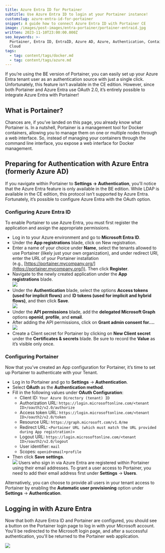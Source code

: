 ```yaml
---
title: Azure Entra ID for Portainer
subtitle: Use Azure Entra ID to login at your Portainer instance!
customslug: azure-entra-id-for-portainer
snippet: A guide how to connect Azure Entra ID with Portainer CE
image: /images/post-images/entra-portainer/portainer-entraid.jpg
written: 2023-11-10T23:00:00.000Z
seo_keywords: >-
  Portainer, Entra ID, EntraID, Azure AD, Azure, Authentication, Container,
  Cloud
tags:
  - tag: content/tags/docker.md
  - tag: content/tags/azure.md
---
```


If you’re using the BE version of Portainer, you can easily set up your Azure Entra tenant user as an authentication source with just a single click. Unfortunately, this feature isn’t available in the CE edition. However, since both Portainer and Azure Entra use OAuth 2.0, it’s entirely possible to integrate Azure Entra with Portainer!

## What is Portainer?

Chances are, if you’ve landed on this page, you already know what Portainer is. In a nutshell, Portainer is a management tool for Docker containers, allowing you to manage them on one or multiple nodes through a web interface. So, instead of managing your containers through the command line interface, you expose a web interface for Docker management.

## Preparing for Authentication with Azure Entra (formerly Azure AD)

If you navigate within Portainer to **Settings -> Authentication**, you’ll notice that the Azure Entra feature is only available in the BE edition. While LDAP is available in the CE edition, this protocol isn’t supported by Azure Entra. Fortunately, it’s possible to configure Azure Entra with the OAuth option.

### Configuring Azure Entra ID

To enable Portainer to use Azure Entra, you must first register the application and assign the appropriate permissions.

* Log in to your Azure environment and go to **Microsoft Entra ID**.
* Under the **App registrations** blade, click on New registration.
* Enter a name of your choice under **Name**, select the tenants allowed to use Portainer (likely just your own organization), and under redirect URI, enter the URL of your Portainer installation (e.g., [https://portainer.mycompany.org/](https://portainer.mycompany.org/)). Then click **Register**.
* Navigate to the newly created application under the **App registrations** blade.\
  ![](/images/post-images/entra-portainer/azure-entra-id-for-portainer-1.png)
* Under the **Authentication** blade, select the options **Access tokens (used for implicit flows)** and I**D tokens (used for implicit and hybrid flows)**, and then click **Save**.\
  ![](/images/post-images/entra-portainer/azure-entra-id-for-portainer-2.png)
* Under the **API permissions** blade, add the **delegated Microsoft Graph** options **openid**, **profile**, and **email**.
* After adding the API permissions, click on **Grant admin consent for….**\
  ![](/images/post-images/entra-portainer/azure-entra-id-for-portainer-3.png)
* Create a Client secret for Portainer by clicking on **New Client secret** under the **Certificates & secrets** blade. Be sure to record the **Value** as it’s visible only once.

### Configuring Portainer

Now that you’ve created an App configuration for Portainer, it’s time to set up Portainer to authenticate with your Tenant.

* Log in to Portainer and go to **Settings** -> **Authentication**.
* Select **OAuth** as the **Authentication method**.
* Fill in the following values under **OAuth Configuration**:
  * Client ID: `Your Azure Directory (tenant) ID`
  * Authorization URL: `https://login.microsoftonline.com/<tenant ID>/oauth2/v2.0/authorize`
  * Access token URL: `https://login.microsoftonline.com/<tenant ID>/oauth2/v2.0/token`
  * Resource URL: `https://graph.microsoft.com/v1.0/me`
  * Redirect URL: `<Portainer URL (which must match the URL provided during App registration)>`
  * Logout URL: `https://login.microsoftonline.com/<tenant ID>/oauth2/v2.0/logout`
  * User identifier: `mail`
  * Scopes: `openid+email+profile`
* Then click **Save settings**.\
  ![](/images/post-images/entra-portainer/azure-entra-id-for-portainer-4.png)
  Users who sign in via Azure Entra are registered within Portainer using their email addresses. To grant a user access to Portainer, you need to add their email address first under **Settings** -> **Users**.

Alternatively, you can choose to provide all users in your tenant access to Portainer by enabling the **Automatic user provisioning** option under **Settings** -> **Authentication**.

## Logging in with Azure Entra

Now that both Azure Entra ID and Portainer are configured, you should see a button on the Portainer login page to log in with your Microsoft account. You'll be redirected to the Microsoft login page, and after a successful authentication, you'll be returned to the Portainer web application.

![](/images/post-images/entra-portainer/azure-entra-id-for-portainer-5.png)
